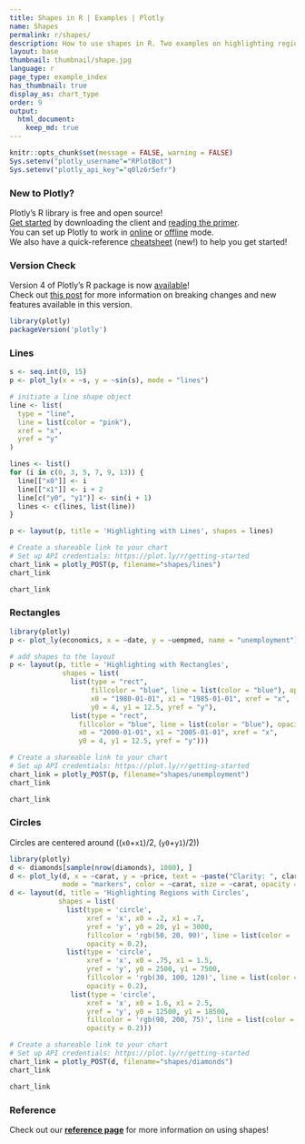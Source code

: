 ```yaml
---
title: Shapes in R | Examples | Plotly
name: Shapes
permalink: r/shapes/
description: How to use shapes in R. Two examples on highlighting regions by adding shapes to your R charts.
layout: base
thumbnail: thumbnail/shape.jpg
language: r
page_type: example_index
has_thumbnail: true
display_as: chart_type
order: 9
output:
  html_document:
    keep_md: true
---
```


```r
knitr::opts_chunk$set(message = FALSE, warning = FALSE)
Sys.setenv("plotly_username"="RPlotBot")
Sys.setenv("plotly_api_key"="q0lz6r5efr")
```
### New to Plotly?

Plotly's R library is free and open source!<br>
[Get started](https://plot.ly/r/getting-started/) by downloading the client and [reading the primer](https://plot.ly/r/getting-started/).<br>
You can set up Plotly to work in [online](https://plot.ly/r/getting-started/#hosting-graphs-in-your-online-plotly-account) or [offline](https://plot.ly/r/offline/) mode.<br>
We also have a quick-reference [cheatsheet](https://images.plot.ly/plotly-documentation/images/r_cheat_sheet.pdf) (new!) to help you get started!

### Version Check

Version 4 of Plotly's R package is now [available](https://plot.ly/r/getting-started/#installation)!<br>
Check out [this post](http://moderndata.plot.ly/upgrading-to-plotly-4-0-and-above/) for more information on breaking changes and new features available in this version.
```r
library(plotly)
packageVersion('plotly')
```

### Lines

```r
s <- seq.int(0, 15)
p <- plot_ly(x = ~s, y = ~sin(s), mode = "lines")

# initiate a line shape object
line <- list(
  type = "line",
  line = list(color = "pink"),
  xref = "x",
  yref = "y"
)

lines <- list()
for (i in c(0, 3, 5, 7, 9, 13)) {
  line[["x0"]] <- i
  line[["x1"]] <- i + 2
  line[c("y0", "y1")] <- sin(i + 1)
  lines <- c(lines, list(line))
}

p <- layout(p, title = 'Highlighting with Lines', shapes = lines)

# Create a shareable link to your chart
# Set up API credentials: https://plot.ly/r/getting-started
chart_link = plotly_POST(p, filename="shapes/lines")
chart_link
```

```r
chart_link
```

### Rectangles
```r
library(plotly)
p <- plot_ly(economics, x = ~date, y = ~uempmed, name = "unemployment")

# add shapes to the layout
p <- layout(p, title = 'Highlighting with Rectangles',
             shapes = list(
               list(type = "rect",
                    fillcolor = "blue", line = list(color = "blue"), opacity = 0.3,
                    x0 = "1980-01-01", x1 = "1985-01-01", xref = "x",
                    y0 = 4, y1 = 12.5, yref = "y"),
               list(type = "rect",
                 fillcolor = "blue", line = list(color = "blue"), opacity = 0.2,
                 x0 = "2000-01-01", x1 = "2005-01-01", xref = "x",
                 y0 = 4, y1 = 12.5, yref = "y")))

# Create a shareable link to your chart
# Set up API credentials: https://plot.ly/r/getting-started
chart_link = plotly_POST(p, filename="shapes/unemployment")
chart_link
```

```r
chart_link
```

### Circles

Circles are centered around  ((`x0`+`x1`)/2, (`y0`+`y1`)/2))

```r
library(plotly)
d <- diamonds[sample(nrow(diamonds), 1000), ]
d <- plot_ly(d, x = ~carat, y = ~price, text = ~paste("Clarity: ", clarity),
             mode = "markers", color = ~carat, size = ~carat, opacity = ~carat)
d <- layout(d, title = 'Highlighting Regions with Circles',
            shapes = list(
              list(type = 'circle',
                   xref = 'x', x0 = .2, x1 = .7,
                   yref = 'y', y0 = 20, y1 = 3000,
                   fillcolor = 'rgb(50, 20, 90)', line = list(color = 'rgb(50, 20, 90)'),
                   opacity = 0.2),
              list(type = 'circle',
                   xref = 'x', x0 = .75, x1 = 1.5,
                   yref = 'y', y0 = 2500, y1 = 7500,
                   fillcolor = 'rgb(30, 100, 120)', line = list(color = 'rgb(30, 100, 120)'),
                   opacity = 0.2),
               list(type = 'circle',
                   xref = 'x', x0 = 1.6, x1 = 2.5,
                   yref = 'y', y0 = 12500, y1 = 18500,
                   fillcolor = 'rgb(90, 200, 75)', line = list(color = 'rgb(90, 200, 75)'),
                   opacity = 0.2)))

# Create a shareable link to your chart
# Set up API credentials: https://plot.ly/r/getting-started
chart_link = plotly_POST(d, filename="shapes/diamonds")
chart_link
```

```r
chart_link
```

### Reference
Check out our <b>[reference page](https://plot.ly/r/reference/#layout-shapes)</b> for more information on using shapes!